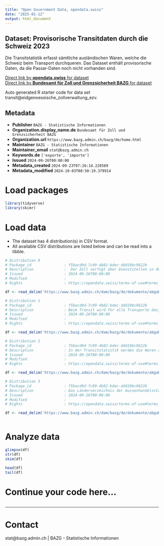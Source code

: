```yaml
---
title: "Open Government Data, opendata.swiss"
date: "2025-01-12"
output: html_document
---
```


## Dataset: Provisorische Transitdaten durch die Schweiz 2023

Die Transitstatistik erfasst sämtliche ausländischen Waren, welche die Schweiz beim Transport durchqueren. Das Dataset enthält provisorische Daten, da die Passar-Daten noch nicht vorhanden sind.

[Direct link by **opendata.swiss** for dataset](https://opendata.swiss/de/dataset/transit_data)<br>
[Direct link by **Bundesamt für Zoll und Grenzsicherheit BAZG** for dataset](https://www.bazg.admin.ch/bazg/de/home/themen/schweizerische-aussenhandelsstatistik/daten/verkehrmittel.html)

Auto generated R starter code for data set transit@eidgenoessische_zollverwaltung_ezv.

## Metadata

- **Publisher** `BAZG - Statistische Informationen`
- **Organization.display_name.de** `Bundesamt für Zoll und Grenzsicherheit BAZG`
- **Organization.url** `https://www.bazg.admin.ch/bazg/de/home.html`
- **Maintainer** `BAZG - Statistische Informationen`
- **Maintainer_email** `stat@bazg.admin.ch`
- **Keywords.de** `['exporte', 'importe']`
- **Issued** `2024-09-26T00:00:00`
- **Metadata_created** `2024-09-23T07:26:14.220589`
- **Metadata_modified** `2024-10-03T08:50:19.379914`


# Load packages

```r

library(tidyverse)
library(skimr)

```

# Load data

-   The dataset has 4 distribution(s) in CSV format.
-   All available CSV distributions are listed below and can be read into a tibble.

```r

# Distribution 0
# Package_id               : f5bacd9d-7c99-4b82-bdec-ddd19bc9622b
# Description              :  Der Zoll verfügt über Dienststellen in der ganzen Schweiz. Im Dienststellenverzeichnis finden Sie alle Dienststellen mit den jeweiligen Informationen.
# Issued                   : 2024-09-26T00:00:00
# Modified                 : 
# Rights                   : https://opendata.swiss/terms-of-use#terms_by_ask

df <- read_delim('https://www.bazg.admin.ch/dam/bazg/de/dokumente/abgaben/aussenhandelstatistik/diffusion/Daten/Verkehrsmittel/ogd_zollstellen_transit.csv.download.csv/ogd_zollstellen_transit.csv')

# Distribution 1
# Package_id               : f5bacd9d-7c99-4b82-bdec-ddd19bc9622b
# Description              : Beim Transit wird für alle Transporte dasjenige Verkehrsmittel aufgeführt, mit welchem die längste Wegstrecke innerhalb der Schweiz zurückgelegt wurde. Der Transit kann entweder auf der Schiene, Strasse oder per Pipeline erfolgen. Nicht erfasst werden Transite im Schiffs- und Luftverkehr.
# Issued                   : 2024-09-26T00:00:00
# Modified                 : 
# Rights                   : https://opendata.swiss/terms-of-use#terms_by_ask

df <- read_delim('https://www.bazg.admin.ch/dam/bazg/de/dokumente/abgaben/aussenhandelstatistik/diffusion/Daten/Verkehrsmittel/ogd_verkehrstraeger_transit.csv.download.csv/ogd_verkehrstraeger_transit.csv')

# Distribution 2
# Package_id               : f5bacd9d-7c99-4b82-bdec-ddd19bc9622b
# Description              : In der Transitstatistik werden die Waren auf Basis von einer für die Schweiz spezifischen Nomenklatur klassifiziert. Die in der Zollanmeldung verfügbare Warenbeschreibung ermöglicht diese Klassifizierung.
# Issued                   : 2024-09-26T00:00:00
# Modified                 : 
# Rights                   : https://opendata.swiss/terms-of-use#terms_by_ask

df <- read_delim('https://www.bazg.admin.ch/dam/bazg/de/dokumente/abgaben/aussenhandelstatistik/diffusion/Daten/Verkehrsmittel/ogd_warengruppen_transit.csv.download.csv/ogd_warengruppen_transit.csv')

# Distribution 3
# Package_id               : f5bacd9d-7c99-4b82-bdec-ddd19bc9622b
# Description              : Das Länderverzeichnis der Aussenhandelsstatistik ist nur für statistische Zwecke bestimmt. Die verwendeten Bezeichnungen sowie der Umstand, ob einzelne Länder bzw. Regionen erwähnt sind oder nicht, kommt nicht einer Stellungnahme des BAZG oder einer anderen schweizerischen Behörde über den juristischen Status der Länder gleich
# Issued                   : 2024-09-26T00:00:00
# Modified                 : 
# Rights                   : https://opendata.swiss/terms-of-use#terms_by_ask

df <- read_delim('https://www.bazg.admin.ch/dam/bazg/de/dokumente/abgaben/aussenhandelstatistik/diffusion/Daten/Verkehrsmittel/ogd_laender_transit.csv.download.csv/ogd_laender_transit.csv')



```

# Analyze data

```r

glimpse(df)
str(df)
skim(df)

head(df)
tail(df)

```

# Continue your code here...

```r

```

------------------------------------------------------------------------

# Contact

stat@bazg.admin.ch | BAZG - Statistische Informationen
